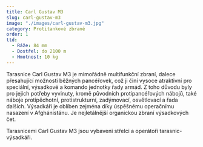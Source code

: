 ```yaml
---
title: Carl Gustav M3
slug: carl-gustav-m3
image: "./images/carl-gustav-m3.jpg"
category: Protitankové zbraně
order: 1
ttd:
  - Ráže: 84 mm
  - Dostřel: do 2100 m
  - Hmotnost: 10 kg
---
```


Tarasnice Carl Gustav M3 je mimořádně multifunkční zbraní, dalece přesahující možnosti běžných pancéřovek, což ji činí vysoce atraktivní pro speciální, výsadkové a komando jednotky řady armád. Z toho důvodu byly pro jejich potřeby vyvinuty, kromě původních protipancéřových nábojů, také náboje protipěchotní, protistrukturní, zadýmovací, osvětlovací a řada dalších. Výsadkáři je oblíben zejména díky úspěšnému operačnímu nasazení v Afghánistánu. Je nejletálnější organickou zbraní výsadkových čet.

Tarasnicemi Carl Gustav M3 jsou vybaveni střelci a operátoři tarasnic-výsadkáři.
